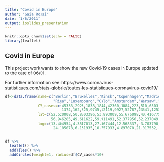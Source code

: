 ```yaml
---
title: "Covid in Europe"
author: "Gaia Rossi"
date: "1/8/2021"
output: ioslides_presentation
---
```


```r
knitr::opts_chunk$set(echo = FALSE)
library(leaflet)
```

## Covid in Europe

This project work wants to show the new Covid-19 cases in Europe updated to the date of 06/01.

For further information see: https://www.coronavirus-statistiques.com/stats-globale/toutes-les-statistiques-coronavirus-covid19/


```r

df<-data.frame(name=c("Berlin","Bruxelles","Minsk","Copenhagen","Madrid","Tallinn","Helsinki","Athens","Dublin","Reykjavik","Rome","Paris",
                      "Riga","Luxembourg","Oslo","Amsterdam","Warsaw","Lisbon","London","Moscow","Stockholm","Bern","Kyiv","Vilnius"),
               CV_cases=c(45333,2923,1838,1844,42360,1084,223,510,6503,13,18416,21703,
                          1374,162,825,9745,12119,9927,52787,23541,12536,3975,8997,2335),
               lat=c(52.520008,50.8503396,53.893009,55.676098,40.416775,59.436962,60.192059,37.983810,53.350140,64.128288,41.902782,48.864716,
                     56.946285,49.611622,59.911491,52.377956,52.237049,38.736946,51.509865,55.751244,59.334591,46.947456,50.450001,54.687157),
               lng=c(13.404954,4.3517013,27.567444,12.568337,-3.703790,24.753574,24.945831,23.727539,-6.266155,-21.827774,12.496366,2.349014,
                      24.105078,6.131935,10.757933,4.897070,21.017532,-9.142685,-0.118092,37.618423,18.063240,7.451123,30.523333,25.279652))


df %>%
  leaflet() %>%
  addTiles() %>%
  addCircles(weight=1, radius=df$CV_cases*10)


```



